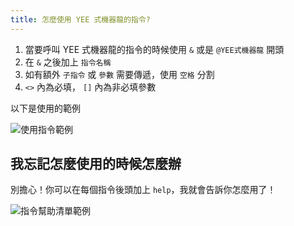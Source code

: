 ```yaml
---
title: 怎麼使用 YEE 式機器龍的指令?
---
```


1. 當要呼叫 YEE 式機器龍的指令的時候使用 `&` 或是 `@YEE式機器龍` 開頭
2. 在 `&` 之後加上 `指令名稱`
3. 如有額外 `子指令` 或 `參數` 需要傳遞，使用 `空格` 分割
4. `<>` 內為必填， `[]` 內為非必填參數

以下是使用的範例

![使用指令範例](/docs/commands/example-usage.png)

## 我忘記怎麼使用的時候怎麼辦

別擔心！你可以在每個指令後頭加上 `help`，我就會告訴你怎麼用了！

![指令幫助清單範例](/docs/commands/example-help.png)

<Category />
